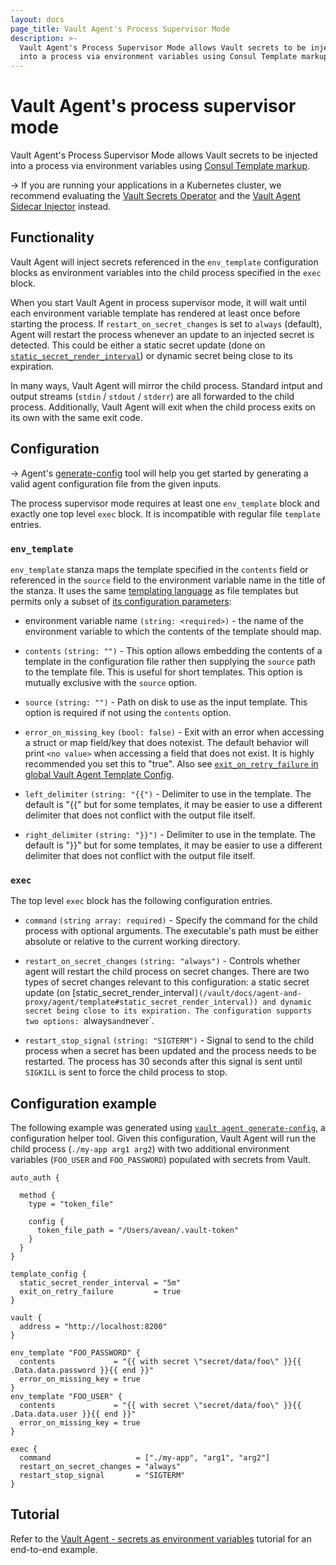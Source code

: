 ```yaml
---
layout: docs
page_title: Vault Agent's Process Supervisor Mode
description: >-
  Vault Agent's Process Supervisor Mode allows Vault secrets to be injected
  into a process via environment variables using Consul Template markup.
---
```


# Vault Agent's process supervisor mode

Vault Agent's Process Supervisor Mode allows Vault secrets to be injected into
a process via environment variables using
[Consul Template markup][consul-templating-language].

-> If you are running your applications in a Kubernetes cluster, we recommend
  evaluating the [Vault Secrets Operator](/vault/docs/platform/k8s/vso) and
  the [Vault Agent Sidecar Injector](/vault/docs/platform/k8s/injector)
  instead.

## Functionality

Vault Agent will inject secrets referenced in the `env_template` configuration
blocks as environment variables into the child process specified in the `exec` block.

When you start Vault Agent in process supervisor mode, it will wait until each
environment variable template has rendered at least once before starting the
process. If `restart_on_secret_changes` is set to `always` (default), Agent
will restart the process whenever an update to an injected secret is detected.
This could be either a static secret update (done on
[`static_secret_render_interval`](/vault/docs/agent-and-proxy/agent/template#static_secret_render_interval))
or dynamic secret being close to its expiration.

In many ways, Vault Agent will mirror the child process. Standard intput and
output streams (`stdin` / `stdout` / `stderr`) are all forwarded to the child
process. Additionally, Vault Agent will exit when the child process exits on
its own with the same exit code.

## Configuration

-> Agent's [generate-config](/vault/docs/agent-and-proxy/agent/generate-config)
   tool will help you get started by generating a valid agent configuration
   file from the given inputs.

The process supervisor mode requires at least one `env_template` block and
exactly one top level `exec` block. It is incompatible with regular file
`template` entries.

### `env_template`

`env_template` stanza maps the template specified in the `contents` field or
referenced in the `source` field to the environment variable name in the title
of the stanza. It uses the same
[templating language](/vault/docs/agent-and-proxy/agent/template#templating-language)
as file templates but permits only a subset of
[its configuration parameters](/vault/docs/agent-and-proxy/agent/template#template_configurations):

- environment variable name `(string: <required>)` - the name of the
  environment variable to which the contents of the template should map.

- `contents` `(string: "")` - This option allows embedding the contents of
  a template in the configuration file rather then supplying the `source` path to
  the template file. This is useful for short templates. This option is mutually
  exclusive with the `source` option.

- `source` `(string: "")` - Path on disk to use as the input template. This
  option is required if not using the `contents` option.

- `error_on_missing_key` `(bool: false)` - Exit with an error when accessing
  a struct or map field/key that does notexist. The default behavior will print `<no value>`
  when accessing a field that does not exist. It is highly recommended you set this
  to "true". Also see
  [`exit_on_retry_failure` in global Vault Agent Template Config](/vault/docs/agent-and-proxy/agent/template#interaction-between-exit_on_retry_failure-and-error_on_missing_key).

- `left_delimiter` `(string: "{{")` - Delimiter to use in the template. The
  default is "{{" but for some templates, it may be easier to use a different
  delimiter that does not conflict with the output file itself.

- `right_delimiter` `(string: "}}")` - Delimiter to use in the template. The
  default is "}}" but for some templates, it may be easier to use a different
  delimiter that does not conflict with the output file itself.

### `exec`

The top level `exec` block has the following configuration entries.

- `command` `(string array: required)` - Specify the command for the child
  process with optional arguments. The executable's path must be either
  absolute or relative to the current working directory.

- `restart_on_secret_changes` `(string: "always")` - Controls whether agent
  will restart the child process on secret changes. There are two types of
  secret changes relevant to this configuration: a static secret update (on
  [static_secret_render_interval`](/vault/docs/agent-and-proxy/agent/template#static_secret_render_interval))
  and dynamic secret being close to its expiration. The configuration supports
  two options: `always` and `never`.

- `restart_stop_signal` `(string: "SIGTERM")` - Signal to send to the child
  process when a secret has been updated and the process needs to be restarted.
  The process has 30 seconds after this signal is sent until `SIGKILL` is sent
  to force the child process to stop.


## Configuration example

The following example was generated using
[`vault agent generate-config`](/vault/docs/agent-and-proxy/agent/generate-config),
a configuration helper tool. Given this configuration, Vault Agent will run
the child process (`./my-app arg1 arg2`) with two additional environment
variables (`FOO_USER` and `FOO_PASSWORD`) populated with secrets from Vault.

```hcl
auto_auth {

  method {
    type = "token_file"

    config {
      token_file_path = "/Users/avean/.vault-token"
    }
  }
}

template_config {
  static_secret_render_interval = "5m"
  exit_on_retry_failure         = true
}

vault {
  address = "http://localhost:8200"
}

env_template "FOO_PASSWORD" {
  contents             = "{{ with secret \"secret/data/foo\" }}{{ .Data.data.password }}{{ end }}"
  error_on_missing_key = true
}
env_template "FOO_USER" {
  contents             = "{{ with secret \"secret/data/foo\" }}{{ .Data.data.user }}{{ end }}"
  error_on_missing_key = true
}

exec {
  command                   = ["./my-app", "arg1", "arg2"]
  restart_on_secret_changes = "always"
  restart_stop_signal       = "SIGTERM"
}
```

[consul-templating-language]: https://github.com/hashicorp/consul-template/blob/v0.28.1/docs/templating-language.md
[template-config]: /vault/docs/agent-and-proxy/agent/template#template-configurations


## Tutorial

Refer to the [Vault Agent - secrets as environment
variables](/vault/tutorials/vault-agent/agent-env-vars) tutorial for an
end-to-end example.

